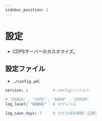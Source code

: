 ```yaml
---
sidebar_position: 2
---
```


# 設定
- CDPSサーバーのカスタマイズ。

## 設定ファイル
- `./config.yml`
```yml
version: 1           # configバージョン

# "DEBUG" , "INFO" , "WARN" , "ERROR"
log_level: "DEBUG"   # ログレベル

log_save_days: 7     # ログの保存期間（日数）
```